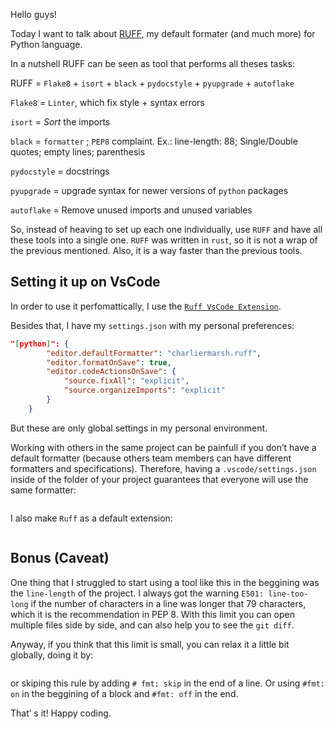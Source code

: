 
Hello guys!

Today I want to talk about [RUFF](https://github.com/astral-sh/ruff), my default formater (and much more) for Python language.

In a nutshell RUFF can be seen as tool that performs all theses tasks:

RUFF = `Flake8` + `isort` + `black` + `pydocstyle` + `pyupgrade` + `autoflake`

`Flake8` = `Linter`, which fix style + syntax errors

`isort` = *Sort* the imports

`black` = `formatter` ; `PEP8` complaint. Ex.: line-length: 88; Single/Double quotes; empty lines; parenthesis

`pydocstyle` = docstrings

`pyupgrade` = upgrade syntax for newer versions of `python` packages

`autoflake` = Remove unused imports and unused variables

So, instead of heaving to set up each one individually, use `RUFF` and have all these tools into a single one. `RUFF` was written in `rust`, so it is not a wrap of the previous mentioned. Also, it is a way faster than the previous tools.

## Setting it up on VsCode

In order to use it perfomattically, I use the [`Ruff VsCode Extension`](https://marketplace.visualstudio.com/items?itemName=charliermarsh.ruff).

Besides that, I have my `settings.json` with my personal preferences:

```json
"[python]": {
        "editor.defaultFormatter": "charliermarsh.ruff",
        "editor.formatOnSave": true,
        "editor.codeActionsOnSave": {
            "source.fixAll": "explicit",
            "source.organizeImports": "explicit"
        }
    }
```

But these are only global settings in my personal environment.

Working with others in the same project can be painfull if you don't have a default formatter (because others team members can have different formatters and specifications). Therefore, having a `.vscode/settings.json` inside of the folder of your project guarantees that everyone will use the same formatter:

```json

```

I also make `Ruff` as a default extension:

```toml

```

## Bonus (Caveat)

One thing that I struggled to start using a tool like this in the beggining was the `line-length` of the project. I always got the warning `E501: line-too-long` if the number of characters in a line was longer that 79 characters, which it is the recommendation in PEP 8. With this limit you can open multiple files side by side, and can also help you to see the `git diff`.

Anyway, if you think that this limit is small, you can relax it a little bit globally, doing it by:

```

```

or skiping this rule by adding `# fmt: skip` in the end of a line. Or using `#fmt: on` in the beggining of a block and `#fmt: off` in the end.

That' s it!
Happy coding.

